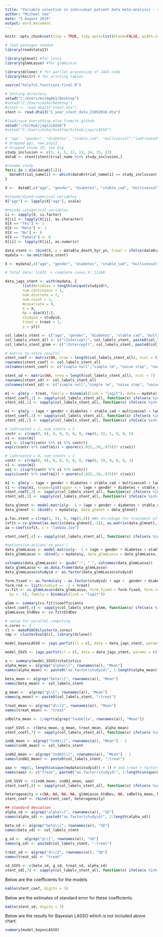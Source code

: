 ```yaml
---
title: "Variable selection in individual patient data meta-analysis - stent dataset"
author: "Michael Seo"
date: "5 August 2019"
output: word_document
---
```


```r
knitr::opts_chunk$set(tidy = TRUE, tidy.opts=list(blank=FALSE, width.cutoff=60), warning = FALSE, message=FALSE, echo = FALSE)
```


```r
# load packages needed
library(readstata13)

library(glmnet) #for lasso
library(glmmLasso) #for glmmLasso

library(dclone) # for parllel processing of JAGS code
library(knitr) # for printing tables 

source("helpful.functions.final.R")
```


```r
# Setting directory
setwd("C:/Users/ms19g661/Desktop")
#setwd("C:/Users/mike/Desktop")
#stent <- read.dta13("stent.dta")
stent <- read.dta13("1_year_stent_data_21092018.dta")

#load/save everything else from/to github
setwd("~/GitHub/jags/LASSO")
#setwd("C:/Users/mike/Desktop/Github/jags/LASSO")
```


```r
# "age", "gender", "diabetes", "stable_cad", "multivessel","ladtreated", "overlap", "m_dia_above_3", "gpi", "new_p2y12", "num_stent"
# dropped gpi, new_p2y12
# dropped study 19: too big
study_inclusion <- c(3, 4, 5, 12, 13, 14, 15, 17)
data0 <- stent[stent$trial_name %in% study_inclusion,]

#rename study
for(i in 1:dim(data0)[1]){
  data0$trial_name[i] <- which(data0$trial_name[i] == study_inclusion)
}

X <-  data0[,c("age", "gender", "diabetes", "stable_cad", "multivessel","ladtreated", "overlap", "m_dia_above_3", "num_stent")]

#standardized numerical variables
X["age"] <- lapply(X["age"], scale)

#recode categorical variables
ii <- sapply(X, is.factor)
X[ii] <- lapply(X[ii], as.character)
X[X == "Yes"] <- 1
X[X == "Male"] <- 1
X[X == "No"] <- 0
X[X == "Female"] <- 0
X[ii] <- lapply(X[ii], as.numeric)

data_stent <- cbind(X, y = data0$a_death_5yr_yn, treat = ifelse(data0$rand == "BMS", 0, 1), studyid = data0$trial_name)
mydata <- na.omit(data_stent)

X <- mydata[,c("age", "gender", "diabetes", "stable_cad", "multivessel","ladtreated", "overlap", "m_dia_above_3", "num_stent")]

# Total data: 11433 -> complete cases X: 11106 

data_jags_stent <- with(mydata, {
        list(Nstudies = length(unique(studyid)),
        num.continuous = 1,
        num.discrete = 7,
        num.count = 1,
        Ncovariate = 9,
        X = X,
        Np = dim(X)[1],
        studyid = studyid,
        treat = treat + 1,
        y = y)})

col_labels_stent <- c("age", "gender", "diabetes", "stable_cad", "multivessel", "ladtreated", "overlap", "m_dia_above_3", "num_stent")
col_labels_stent_all <- c("(Intercept)", col_labels_stent, paste0(col_labels_stent, ":treat"), "treat", paste0("as.factor(studyid)", 1:length(unique(mydata$studyid))))
col_labels_stent_glmm <- c("(Intercept)", col_labels_stent, paste0(col_labels_stent, "_treat"), "treat", paste0("as.factor(studyid)", 1:length(unique(mydata$studyid))))

# matrix to store results
stent_coef <- matrix(NA, nrow = length(col_labels_stent_all), ncol = 8)
rownames(stent_coef) <- col_labels_stent_all
colnames(stent_coef) <- c("simple null","simple lm", "naive step", "naive lasso", "glmmLasso", "bayes lasso","SSVS", "SSVS Ind")

stent_sd <- matrix(NA, nrow = length(col_labels_stent_all), ncol = 7)
rownames(stent_sd) <- col_labels_stent_all
colnames(stent_sd) <- c("simple null","simple lm", "naive step", "naive lasso", "glmmLasso", "bayes lasso", "SSVS")
```


```r
m1 <- glm(y ~ treat, family = binomial(link = "logit"), data = mydata)
stent_coef[,1] <- sapply(col_labels_stent_all, function(x) ifelse(x %in% variable.names(m1), summary(m1)$coef[x,"Estimate"], 0))
stent_sd[,1] <- sapply(col_labels_stent_all, function(x) ifelse(x %in% variable.names(m1), summary(m1)$coef[x,"Std. Error"], 0))
```

```r
m1 <- glm(y ~ (age + gender + diabetes + stable_cad + multivessel + ladtreated + overlap + m_dia_above_3 + num_stent)*treat, family = binomial(link = "logit"), data = mydata)
stent_coef[,2] <- sapply(col_labels_stent_all, function(x) ifelse(x %in% variable.names(m1), summary(m1)$coef[x,"Estimate"], 0))
stent_sd[,2] <- sapply(col_labels_stent_all, function(x) ifelse(x %in% variable.names(m1), summary(m1)$coef[x,"Std. Error"], 0))

# ladtreated = 1, num_stents = 5
contr <- c(rep(0, 6), 0, 0, 0, 0, 0, rep(0, 5), 1, 0, 0, 5)
v1 <- vcov(m1)
se1 <- c(sqrt(contr %*% v1 %*% contr))
exp(c(contr %*% coef(m1)) + qnorm(c(.025,.50,.975))* c(se1))

# ladtreated = 0, num_stents = 1
contr <- c(rep(0, 6), 0, 0, 0, 0, 0, rep(0, 5), 0, 0, 0, 1)
v1 <- vcov(m1)
se1 <- c(sqrt(contr %*% v1 %*% contr))
exp(c(contr %*% coef(m1)) + qnorm(c(.025,.50,.975))* c(se1))
```


```r
m1 <- glm(y ~ (age + gender + diabetes + stable_cad + multivessel + ladtreated + overlap + m_dia_above_3 + num_stent)*treat, family = binomial(link = "logit"), data = mydata)
s1 <- step(m1, scope=list(upper = ~ (age + gender + diabetes + stable_cad + multivessel + ladtreated + overlap + m_dia_above_3 + num_stent)*treat, lower = ~ treat))
stent_coef[,3] <- sapply(col_labels_stent_all, function(x) ifelse(x %in% variable.names(s1), summary(s1)$coef[x,"Estimate"], 0))
stent_sd[,3] <- sapply(col_labels_stent_all, function(x) ifelse(x %in% variable.names(s1), summary(s1)$coef[x,"Std. Error"], 0))
```

```r
data_glmnet <- model.matrix(y~ -1 + (age + gender + diabetes + stable_cad + multivessel + ladtreated + overlap + m_dia_above_3 + num_stent)*treat, data = mydata)
data_glmnet <- cbind(y = mydata$y, data_glmnet = data_glmnet)

p.fac.stent = c(rep(1, 9), 0, rep(1,9)) #No shrinkage for treatment effect
cvfit = cv.glmnet(as.matrix(data_glmnet[,-1]), as.matrix(data_glmnet[,1]), penalty.factor = p.fac.stent, family = "binomial", type.measure = "class")
aa <-coef(cvfit, s = "lambda.1se")

stent_coef[,4] <- sapply(col_labels_stent_all, function(x) ifelse(x %in% rownames(aa)[aa[,1] != 0], aa[x,1], 0))
```


```r
#options(na.action='na.pass')
data_glmmLasso <- model.matrix(y~ -1 + (age + gender + diabetes + stable_cad + multivessel + ladtreated + overlap + m_dia_above_3  + num_stent)*treat, data = mydata)
data_glmmLasso <- cbind(y = mydata$y, data_glmmLasso = data_glmmLasso, studyid = mydata$studyid)

colnames(data_glmmLasso) <- gsub(":", "_", colnames(data_glmmLasso))  
data_glmmLasso <- as.data.frame(data_glmmLasso)
data_glmmLasso$studyid <- as.factor(data_glmmLasso$studyid)

form.fixed <- as.formula(y ~ as.factor(studyid) + age +  gender + diabetes + stable_cad + multivessel + ladtreated + overlap + m_dia_above_3 + num_stent + age_treat +  gender_treat + diabetes_treat + stable_cad_treat + multivessel_treat + ladtreated_treat + overlap_treat + m_dia_above_3_treat + num_stent_treat + treat)
form.rnd <- list(studyid =~ -1 + treat)
cv.fit <- cv.glmmLasso(data_glmmLasso, form.fixed = form.fixed, form.rnd = form.rnd, lambda = seq(100, 0,
  by = -5), family = binomial(link = "logit"))
```

```r
glmm <- summary(cv.fit)$coefficients
stent_coef[,5] <- sapply(col_labels_stent_glmm, function(x) ifelse(x %in% rownames(glmm)[glmm[,1] != 0], glmm[x,1], 0))
glmmLasso_StdDev <- cv.fit$StdDev
```

```r
# setup for parallel computing
n.cores <- 3
cl <- makePSOCKcluster(n.cores)
tmp <- clusterEvalQ(cl, library(dclone))
```

```r
model_bayesLASSO <- jags.parfit(cl = cl, data = data_jags_stent, params = c("alpha","beta","g", "d", "tauDelta"), model = "IPD-MA-bayesLASSO-binomial.txt", n.chains = 3, n.adapt = 100, n.update = 100, n.iter = 1000)
```


```r
model_SSVS <- jags.parfit(cl = cl, data = data_jags_stent, params = c("alpha","beta","g", "d", "tauDelta", "IndA", "IndA2"), model = "IPD-MA-SSVS-binomial.txt", n.chains = 3, n.adapt = 100, n.update = 100, n.iter = 1000)
```

```r
a <- summary(model_SSVS)$statistics
alpha_mean <- a[grep("alpha\\[", rownames(a)), "Mean"]
names(alpha_mean) <- paste0("as.factor(studyid)", 1:length(alpha_mean))

beta_mean <- a[grep("beta\\[", rownames(a)), "Mean"]
names(beta_mean) <- col_labels_stent
  
g_mean <-  a[grep("g\\[", rownames(a)), "Mean"]
names(g_mean) <- paste0(col_labels_stent, ":treat")

treat_mean <- a[grep("d\\[2", rownames(a)), "Mean"]
names(treat_mean) <- "treat"

sdDelta_mean <- 1/sqrt(a[grep("tauDelta", rownames(a)), "Mean"])

coef_SSVS <- c(beta_mean, g_mean, treat_mean, alpha_mean)
stent_coef[,7] <- sapply(col_labels_stent_all, function(x) ifelse(x %in% names(coef_SSVS)[coef_SSVS != 0], coef_SSVS[x], 0))

indA_mean <- a[grep("IndA\\[", rownames(a)), "Mean"] - 1
names(indA_mean) <- col_labels_stent

indA2_mean <- a[grep("IndA2\\[", rownames(a)), "Mean"] - 1
names(indA2_mean) <- paste0(col_labels_stent, ":treat")

aaa <- rep(1, length(unique(mydata$studyid)) + 1) # add treat + factors
names(aaa) <- c("treat", paste0("as.factor(studyid)", 1:length(unique(mydata$studyid))))

ind_SSVS <- c(indA_mean, indA2_mean, aaa)
stent_coef[,8] <- sapply(col_labels_stent_all, function(x) ifelse(x %in% names(ind_SSVS)[ind_SSVS != 0], ind_SSVS[x], 0))

heterogeneity = c(NA, NA, NA, NA, glmmLasso_StdDev, NA, sdDelta_mean, NA)
stent_coef <- rbind(stent_coef, heterogeneity)

## standard deviation
alpha_sd <- a[grep("alpha\\[", rownames(a)), "SD"]
names(alpha_sd) <- paste0("as.factor(studyid)", 1:length(alpha_sd))

beta_sd <- a[grep("beta\\[", rownames(a)), "SD"]
names(beta_sd) <- col_labels_stent
  
g_sd <-  a[grep("g\\[", rownames(a)), "SD"]
names(g_sd) <- paste0(col_labels_stent, ":treat")

treat_sd <- a[grep("d\\[2", rownames(a)), "SD"]
names(treat_sd) <- "treat"

sd_SSVS <- c(beta_sd, g_sd, treat_sd, alpha_sd)
stent_sd[,7] <- sapply(col_labels_stent_all, function(x) ifelse(x %in% names(sd_SSVS)[sd_SSVS != 0], sd_SSVS[x], 0))
```


Below are the coefficients for the models

```r
kable(stent_coef, digits = 3)
```

Below are the estimates of standard error for these coefficients.

```r
kable(stent_sd, digits = 3)
```

Below are the results for Bayesian LASSO which is not included above chart.

```r
summary(model_bayesLASSO)
```
